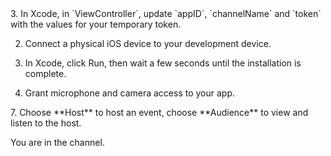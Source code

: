 <PlatformWrapper platform="ios">
3.  In Xcode, in `ViewController`, update `appID`, `channelName` and `token` with the values for your temporary token.

2.  Connect a physical iOS device to your development device.

3.  In Xcode, click Run, then wait a few seconds until the installation is complete.

4.  Grant microphone and camera access to your app.

<ProductWrapper product="interactive-live-streaming">
7. Choose **Host** to host an event, choose **Audience** to view and listen to the host.
</ProductWrapper>

You are in the channel.
</PlatformWrapper>
